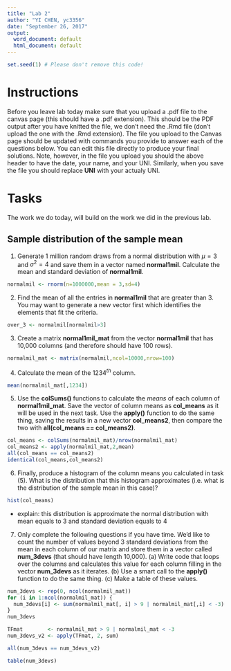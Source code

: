 ```yaml
---
title: "Lab 2"
author: "YI CHEN, yc3356"
date: "September 26, 2017"
output:
  word_document: default
  html_document: default
---
```


```r
set.seed(1) # Please don't remove this code!
```

# Instructions 
Before you leave lab today make sure that you upload a .pdf file to the canvas page (this should have a .pdf extension). This should be the PDF output after you have knitted the file, we don't need the .Rmd file (don't upload the one with the .Rmd extension).  The file you upload to the Canvas page should be updated with commands you provide to answer each of the questions below.  You can edit this file directly to produce your final solutions.  Note, however, in the file you upload you should the above header to have the date, your name, and your UNI.  Similarly, when you save the file you should replace **UNI** with your actualy UNI.

# Tasks

The work we do today, will build on the work we did in the previous lab.

## Sample distribution of the sample mean

1)  Generate 1 million random draws from a normal distribution with $\mu = 3$ and $\sigma^2 = 4$ and save them in a vector named **normal1mil**.  Calculate the mean and standard deviation of **normal1mil**.
```r
normalmil <- rnorm(n=1000000,mean = 3,sd=4)
```

2) Find the mean of all the entries in **normal1mil** that are greater than 3.  You may want to generate a new vector first which identifies the elements that fit the criteria.
```r
over_3 <- normalmil[normalmil>3]
```

3) Create a matrix **normal1mil_mat** from the vector **normal1mil** that has 10,000 columns (and therefore should have 100 rows).
```r
normalmil_mat <- matrix(normalmil,ncol=10000,nrow=100)
```


4) Calculate the mean of the $1234^{th}$ column.
```r
mean(normalmil_mat[,1234])
```


5) Use the **colSums()** functions to calculate the *means* of each column of **normal1mil_mat**.  Save the vector of column means as **col_means** as it will be used in the next task.  Use the **apply()** function to do the same thing, saving the results in a new vector **col_means2**, then compare the two with **all(col_means == col_means2)**.
```r
col_means <- colSums(normalmil_mat)/nrow(normalmil_mat)
col_means2 <- apply(normalmil_mat,2,mean)
all(col_means == col_means2)
identical(col_means,col_means2)
```

6) Finally, produce a histogram of the column means you calculated in task (5).  What is the distribution that this histogram approximates (i.e.\ what is the distribution of the sample mean in this case)?
```r
hist(col_means)
```

* explain:
this distribution is approximate the normal distribution with mean equals to 3 and standard deviation equals to 4


7) Only complete the following questions if you have time.  We'd like to count the number of values beyond 3 standard deviations from the mean in each column of our matrix and store them in a vector called **num_3devs** (that should have length 10,000).  (a)  Write code that loops over the columns and calculates this value for each column filling in the vector **num_3devs** as it iterates.  (b) Use a smart call to the **apply()** function to do the same thing. (c) Make a table of these values.
```r
num_3devs <- rep(0, ncol(normalmil_mat))
for (i in 1:ncol(normalmil_mat)) {
  num_3devs[i] <- sum(normalmil_mat[, i] > 9 | normalmil_mat[,i] < -3)
}
num_3devs

TFmat        <- normalmil_mat > 9 | normalmil_mat < -3
num_3devs_v2 <- apply(TFmat, 2, sum)

all(num_3devs == num_3devs_v2)

table(num_3devs)
```


